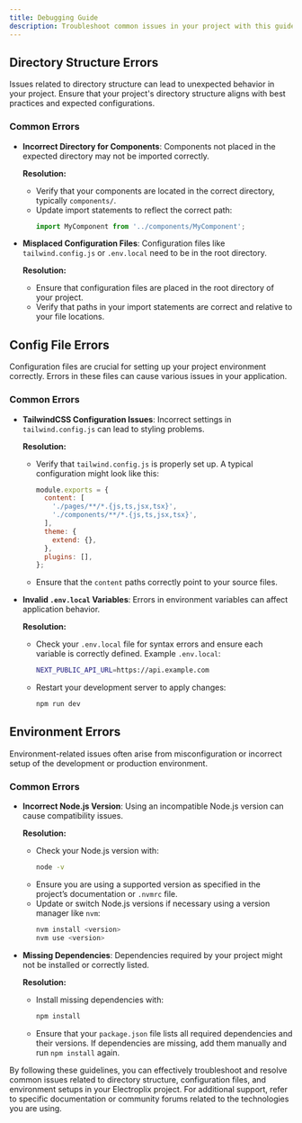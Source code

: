 ```yaml
---
title: Debugging Guide
description: Troubleshoot common issues in your project with this guide.
---
```


## Directory Structure Errors

Issues related to directory structure can lead to unexpected behavior in your project. Ensure that your project's directory structure aligns with best practices and expected configurations.

### Common Errors

- **Incorrect Directory for Components**: Components not placed in the expected directory may not be imported correctly.

  **Resolution:**
  - Verify that your components are located in the correct directory, typically `components/`.
  - Update import statements to reflect the correct path:
    ```javascript
    import MyComponent from '../components/MyComponent';
    ```

- **Misplaced Configuration Files**: Configuration files like `tailwind.config.js` or `.env.local` need to be in the root directory.

  **Resolution:**
  - Ensure that configuration files are placed in the root directory of your project.
  - Verify that paths in your import statements are correct and relative to your file locations.

## Config File Errors

Configuration files are crucial for setting up your project environment correctly. Errors in these files can cause various issues in your application.

### Common Errors

- **TailwindCSS Configuration Issues**: Incorrect settings in `tailwind.config.js` can lead to styling problems.

  **Resolution:**
  - Verify that `tailwind.config.js` is properly set up. A typical configuration might look like this:
    ```javascript
    module.exports = {
      content: [
        './pages/**/*.{js,ts,jsx,tsx}',
        './components/**/*.{js,ts,jsx,tsx}',
      ],
      theme: {
        extend: {},
      },
      plugins: [],
    };
    ```
  - Ensure that the `content` paths correctly point to your source files.

- **Invalid `.env.local` Variables**: Errors in environment variables can affect application behavior.

  **Resolution:**
  - Check your `.env.local` file for syntax errors and ensure each variable is correctly defined. Example `.env.local`:
    ```bash
    NEXT_PUBLIC_API_URL=https://api.example.com
    ```
  - Restart your development server to apply changes:
    ```bash
    npm run dev
    ```

## Environment Errors

Environment-related issues often arise from misconfiguration or incorrect setup of the development or production environment.

### Common Errors

- **Incorrect Node.js Version**: Using an incompatible Node.js version can cause compatibility issues.

  **Resolution:**
  - Check your Node.js version with:
    ```bash
    node -v
    ```
  - Ensure you are using a supported version as specified in the project’s documentation or `.nvmrc` file.
  - Update or switch Node.js versions if necessary using a version manager like `nvm`:
    ```bash
    nvm install <version>
    nvm use <version>
    ```

- **Missing Dependencies**: Dependencies required by your project might not be installed or correctly listed.

  **Resolution:**
  - Install missing dependencies with:
    ```bash
    npm install
    ```
  - Ensure that your `package.json` file lists all required dependencies and their versions. If dependencies are missing, add them manually and run `npm install` again.

By following these guidelines, you can effectively troubleshoot and resolve common issues related to directory structure, configuration files, and environment setups in your Electroplix project. For additional support, refer to specific documentation or community forums related to the technologies you are using.
